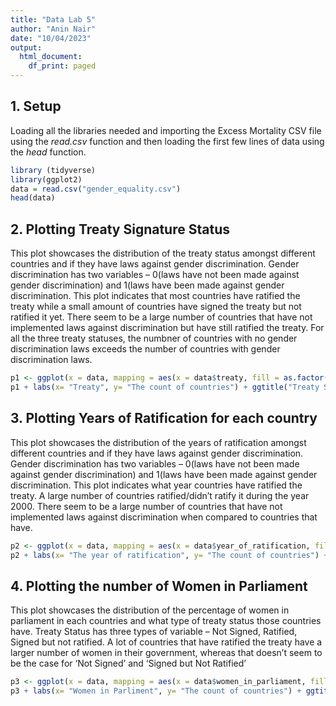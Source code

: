 ---
title: "Data Lab 5"
author: "Anin Nair"
date: "10/04/2023"
output:
  html_document:
    df_print: paged
---

## 1. Setup
Loading all the libraries needed and importing the Excess Mortality CSV file using the *read.csv* function and then loading the first few lines of data using the *head* function.

```{r}
library (tidyverse)
library(ggplot2)
data = read.csv("gender_equality.csv")
head(data)
``````

## 2. Plotting Treaty Signature Status 

This plot showcases the distribution of the treaty status amongst different countries and if they have laws against gender discrimination. Gender discrimination has two variables -- 0(laws have not been made against gender discrimination) and 1(laws have been made against gender discrimination. This plot indicates that most countries have ratified the treaty while a small amount of countries have signed the treaty but not ratified it yet. There seem to be a large number of countries that have not implemented laws against discrimination but have still ratified the treaty. For all the three treaty statuses, the numbner of countries with no gender discrimination laws exceeds the number of countries with gender discrimination laws. 

```{r}
p1 <- ggplot(x = data, mapping = aes(x = data$treaty, fill = as.factor(data$discrimination_illegal))) + geom_bar(position = "dodge", color = "black") 
p1 + labs(x= "Treaty", y= "The count of countries") + ggtitle("Treaty Signatures Status and its Relationship to Laws against Discrimination ") + labs(fill = "Gender Discrimination") + scale_fill_brewer(palette = "Spectral") 
```

## 3. Plotting Years of Ratification for each country 

This plot showcases the distribution of the years of ratification amongst different countries and if they have laws against gender discrimination. Gender discrimination has two variables -- 0(laws have not been made against gender discrimination) and 1(laws have been made against gender discrimination. This plot indicates what year countries have ratified the treaty. A large number of countries ratified/didn't ratify it during the year 2000. There seem to be a large number of countries that have not implemented laws against discrimination when compared to countries that have. 

```{r}
p2 <- ggplot(x = data, mapping = aes(x = data$year_of_ratification, fill = as.factor(data$discrimination_illegal))) + geom_histogram(position = "dodge", bins = 5, color = "black") 
p2 + labs(x= "The year of ratification", y= "The count of countries") + ggtitle("Years of Treaty Ratification and its Relationship to Laws against Discrimination") + scale_fill_brewer(palette = "Spectral")+ labs(fill = "Gender Discrimination")
```

## 4. Plotting the number of Women in Parliament 

This plot showcases the distribution of the percentage of women in parliament in each countries and what type of treaty status those countries have. Treaty Status has three types of variable -- Not Signed, Ratified, Signed but not ratified. A lot of countries that have ratified the treaty have a larger number of women in their government, whereas that doesn't seem to be the case for 'Not Signed' and 'Signed but Not Ratified'

```{r}
p3 <- ggplot(x = data, mapping = aes(x = data$women_in_parliament, fill = as.factor(data$treaty))) + geom_histogram(position = "dodge", bins = 5, color = "black") 
p3 + labs(x= "Women in Parliment", y= "The count of countries") + ggtitle("The Number of Women in Parliment and their relationship to Treaty Ratification") + scale_fill_brewer(palette = "Spectral")+ labs(fill = "Treaty Ratification")
```


